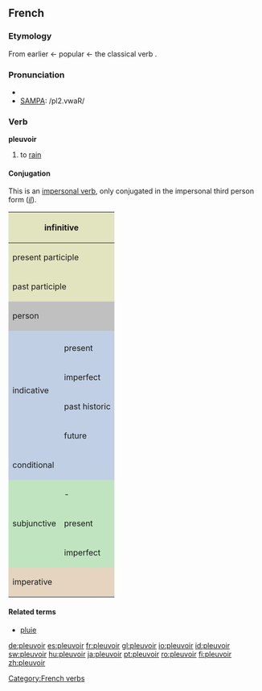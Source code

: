 ==French==

===Etymology===
From earlier {{term|pluveir}} ← popular {{L.|fr}} {{term|plovere}} ← the classical verb {{term|pluere}}.

===Pronunciation===
*{{IPA|/plø.vwaʁ/}}
*[[w:SAMPA|SAMPA]]: /pl2.vwaR/

===Verb===
'''pleuvoir'''

# to [[rain]]

====Conjugation====
This is an [[impersonal verb]], only conjugated in the impersonal third person form (''[[il]]'').
 
<center>
{| style="background:#F0F0F0"
|-
! colspan="3" style="background:#e2e4c0" | infinitive
| colspan="5" | pleuvoir

|-
! colspan="3" style="background:#e2e4c0" | present participle
| colspan="5" | [[pleuvant]]

|-
! colspan="3" style="background:#e2e4c0" | past participle
| colspan="5" | [[plu]]

|-
! colspan="2" rowspan="2" style="background:#C0C0C0" | person
! colspan="3" style="background:#C0C0C0" | singular
! colspan="3" style="background:#C0C0C0" | plural

|-
! style="background:#C0C0C0;width:12.5%" | 
! style="background:#C0C0C0;width:12.5%" | 
! style="background:#C0C0C0;width:12.5%" | third
! style="background:#C0C0C0;width:12.5%" | 
! style="background:#C0C0C0;width:12.5%" | 
! style="background:#C0C0C0;width:12.5%" | third

|-
! style="background:#c0cfe4" rowspan="5" | indicative
! style="background:#c0cfe4" |
! style="background:#c0cfe4" | 
! style="background:#c0cfe4" | 
! style="background:#c0cfe4" | il
! style="background:#c0cfe4" | 
! style="background:#c0cfe4" | 
! style="background:#c0cfe4" | ils

|-
! style="height:3em;background:#c0cfe4" | present
| -
| -
| [[pleut]]
| -
| -
| [[pleuvent]]

|-
! style="height:3em;background:#c0cfe4" | imperfect
| -
| -
| [[pleuvait]]
| -
| -
| [[pleuvaient]]

|-
! style="height:3em;background:#c0cfe4" | past historic
| -
| -
| [[plut]]
| -
| -
| [[plurent]]

|-
! style="height:3em;background:#c0cfe4" | future
| -
| -
| [[pleuvra]]
| -
| -
| [[pleuvront]]

|-
! style="height:3em;background:#c0cfe4" colspan="2" | conditional
| -
| -
| [[pleuvrait]]
| -
| -
| [[pleuvraient]]

|-
! style="background:#c0e4c0" rowspan="3" | subjunctive
! style="background:#c0e4c0" | -
! style="background:#c0e4c0" | -
! style="background:#c0e4c0" | -
! style="background:#c0e4c0" | qu'il
! style="background:#c0e4c0" | -
! style="background:#c0e4c0" | -
! style="background:#c0e4c0" | qu'ils

|-
! style="height:3em;background:#c0e4c0" | present
| -
| -
| [[pleuve]]
| -
| -
| [[pleuvent]]

|-
! style="height:3em;background:#c0e4c0" rowspan="1" | imperfect
| -
| -
| [[plût]]
| -
| -
| [[plussent]]

|-
! colspan="2" rowspan="2" style="height:3em;background:#e4d4c0" | imperative
! style="background:#e4d4c0" | -
! style="background:#e4d4c0" | -
! style="background:#e4d4c0" | -
! style="background:#e4d4c0" | -
! style="background:#e4d4c0" | -
! style="background:#e4d4c0" | -

|-
| colspan="6" | ''none''

|}
</center>
====Related terms====
*[[pluie]]

[[Category:French verbs]]

[[de:pleuvoir]]
[[es:pleuvoir]]
[[fr:pleuvoir]]
[[gl:pleuvoir]]
[[io:pleuvoir]]
[[id:pleuvoir]]
[[sw:pleuvoir]]
[[hu:pleuvoir]]
[[ja:pleuvoir]]
[[pt:pleuvoir]]
[[ro:pleuvoir]]
[[fi:pleuvoir]]
[[zh:pleuvoir]]